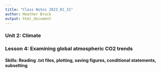 ```yaml
---
title: "Class Notes 2023_01_31"
author: Heather Bruck 
output: html_document
---
```


### Unit 2: Climate
### Lesson 4: Examining global atmospheric CO2 trends
#### Skills: Reading .txt files, plotting, saving figures, conditional statements, subsetting

